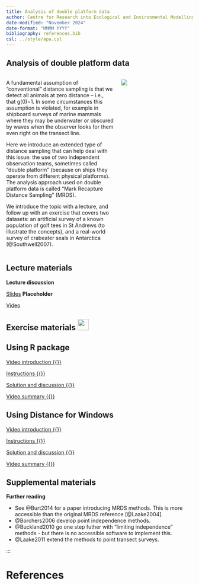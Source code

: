 ```yaml
---
title: Analysis of double platform data
author: Centre for Research into Ecological and Environmental Modelling <br> **University of St Andrews**
date-modified: "November 2024"
date-format: "MMMM YYYY"
bibliography: references.bib
csl: ../style/apa.csl
---
```


## Analysis of double platform data

::: columns

::: {.column width="60%"}
A fundamental assumption of “conventional” distance sampling is that we detect all animals at zero distance – i.e., that g(0)=1.  In some circumstances this assumption is violated, for example in shipboard surveys of marine mammals where they may be underwater or obscured by waves when the observer looks for them even right on the transect line.   

Here we introduce an extended type of distance sampling that can help deal with this issue: the use of two independent observation teams, sometimes called “double platform” (because on ships they operate from different physical platforms).  The analysis approach used on double platform data is called “Mark Recapture Distance Sampling” (MRDS).

We introduce the topic with a lecture, and follow up with an exercise that covers two datasets: an artificial survey of a known population of golf tees in St Andrews (to illustrate the concepts), and a real-world survey of crabeater seals in Antarctica (@Southwell2007).
:::

::: {.column width="40%"}
![](points-unsplash.jpg)

:::

:::

## Lecture materials
::: slide-deck
**Lecture discussion**


::: slides
[Slides](Mod5-2023-points.pdf) **Placeholder**
:::


::: video
[Video](https://youtu.be/A_NRZqWEhXs)
:::
:::

## Exercise materials ![](../style/icons/application-exercise.png){height=30}

::::: {.panel-tabset .nav-pills}

## Using R package

::: video
[Video introduction  {{<fa brands r-project>}} ](https://youtu.be/6GGDkGzKZt4)
:::

::: instructions
[Instructions  {{<fa brands r-project>}}](R-prac/Pr11-instructions-R.qmd)
:::

::: instructions
[Solution and discussion  {{<fa brands r-project>}}](DistWin-prac/Pr11-solution-DistWin.qmd)
:::

::: video
[Video summary  {{<fa brands r-project>}}](https://youtu.be/HiVKN8MuQHU)
:::

## Using Distance for Windows

::: video
[Video introduction  {{<fa brands windows>}}](https://youtu.be/xSXRnWysgEw)
:::

::: instructions
[Instructions  {{<fa brands windows>}}](DistWin-prac/Pr11-instructions-DistWin.qmd)
:::

::: instructions
[Solution and discussion  {{<fa brands windows>}}](DistWin-prac/Pr11-solution-DistWin.qmd)
:::

::: video
[Video summary  {{<fa brands windows>}}](https://youtu.be/w9_vjoniXTY)
:::

:::::


## Supplemental materials
::: homework
**Further reading**

- See @Burt2014 for a paper introducing MRDS methods.  This is more accessible than the original MRDS reference [@Laake2004].
- @Borchers2006 develop point independence methods.
- @Buckland2010 go one step futher with "limiting independence" methods - but there is no accessible software to implement this.
- @Laake2011 extend the methods to point transect surveys.
:::
:::


# References
